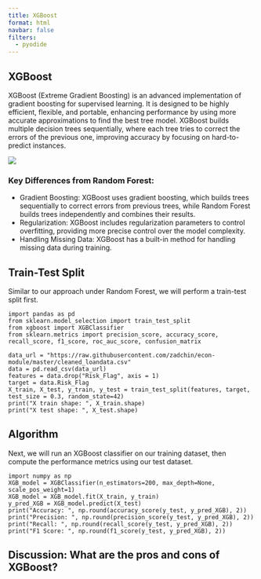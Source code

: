 ```yaml
---
title: XGBoost
format: html
navbar: false
filters:
  - pyodide
---
```


## XGBoost

XGBoost (Extreme Gradient Boosting) is an advanced implementation of gradient boosting for supervised learning. It is designed to be highly efficient, flexible, and portable, enhancing performance by using more accurate approximations to find the best tree model. XGBoost builds multiple decision trees sequentially, where each tree tries to correct the errors of the previous one, improving accuracy by focusing on hard-to-predict instances.

![](assets/img/xgboost.png)

### Key Differences from Random Forest:

- Gradient Boosting: XGBoost uses gradient boosting, which builds trees sequentially to correct errors from previous trees, while Random Forest builds trees independently and combines their results.
- Regularization: XGBoost includes regularization parameters to control overfitting, providing more precise control over the model complexity.
- Handling Missing Data: XGBoost has a built-in method for handling missing data during training.

## Train-Test Split

Similar to our approach under Random Forest, we will perform a train-test split first.

```pyodide-python
import pandas as pd
from sklearn.model_selection import train_test_split
from xgboost import XGBClassifier
from sklearn.metrics import precision_score, accuracy_score, recall_score, f1_score, roc_auc_score, confusion_matrix

data_url = "https://raw.githubusercontent.com/zadchin/econ-module/master/cleaned_loandata.csv"
data = pd.read_csv(data_url)
features = data.drop("Risk_Flag", axis = 1) 
target = data.Risk_Flag 
X_train, X_test, y_train, y_test = train_test_split(features, target, test_size = 0.3, random_state=42)
print("X train shape: ", X_train.shape)
print("X test shape: ", X_test.shape)
```

## Algorithm

Next, we will run an XGBoost classifier on our training dataset, then compute the performance metrics using our test dataset.

```pyodide-python
import numpy as np
XGB_model = XGBClassifier(n_estimators=200, max_depth=None, scale_pos_weight=1)
XGB_model = XGB_model.fit(X_train, y_train)
y_pred_XGB = XGB_model.predict(X_test)
print("Accuracy: ", np.round(accuracy_score(y_test, y_pred_XGB), 2))
print("Precision: ", np.round(precision_score(y_test, y_pred_XGB), 2))
print("Recall: ", np.round(recall_score(y_test, y_pred_XGB), 2))
print("F1 Score: ", np.round(f1_score(y_test, y_pred_XGB), 2))
```

## Discussion: What are the pros and cons of XGBoost?

$\,$
